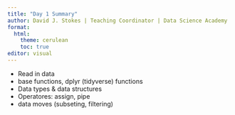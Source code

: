 ```yaml
---
title: "Day 1 Summary"
author: David J. Stokes | Teaching Coordinator | Data Science Academy
format: 
  html:
    theme: cerulean
    toc: true
editor: visual
---
```


 - Read in data
 - base functions, dplyr (tidyverse) functions
 - Data types & data structures
 - Operatores: assign, pipe
 - data moves (subseting, filtering)
